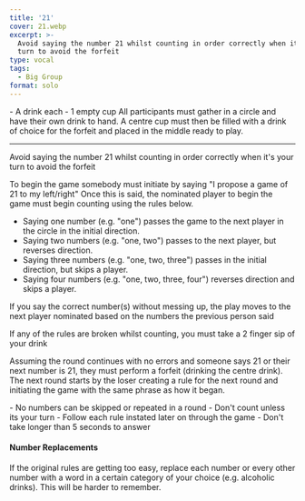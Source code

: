 ```yaml
---
title: '21'
cover: 21.webp
excerpt: >-
  Avoid saying the number 21 whilst counting in order correctly when it's your
  turn to avoid the forfeit
type: vocal
tags:
  - Big Group
format: solo
---
```


<GameHero
  cover="/BeerGoggleGames/images/21.webp"
  alt="21"
/>

<GameSection title="Equipment" icon="/BeerGoggleGames/images/liquor.webp">
-   A drink each
-   1 empty cup
</GameSection>

<GameSection title="Setup" icon="/BeerGoggleGames/images/settings.webp">
All participants must gather in a circle and have their own drink to hand. A centre cup must then be filled with a drink of choice for the forfeit and placed in the middle ready to play.

* * *
</GameSection>

<GameSection title="Aim of the Game" icon="/BeerGoggleGames/images/target.webp">
<p>Avoid saying the number 21 whilst counting in order correctly when it's your turn to avoid the forfeit</p>
</GameSection>

<GameSection title="How to Play" icon="/BeerGoggleGames/images/question.webp">
To begin the game somebody must initiate by saying "I propose a game of 21 to my left/right" Once this is said, the nominated player to begin the game must begin counting using the rules below.

-   Saying one number (e.g. "one") passes the game to the next player in the circle in the initial direction.
-   Saying two numbers (e.g. "one, two") passes to the next player, but reverses direction.
-   Saying three numbers (e.g. "one, two, three") passes in the initial direction, but skips a player.
-   Saying four numbers (e.g. "one, two, three, four") reverses direction and skips a player.

If you say the correct number(s) without messing up, the play moves to the next player nominated based on the numbers the previous person said

If any of the rules are broken whilst counting, you must take a 2 finger sip of your drink

Assuming the round continues with no errors and someone says 21 or their next number is 21, they must perform a forfeit (drinking the centre drink). The next round starts by the loser creating a rule for the next round and initiating the game with the same phrase as how it began.
</GameSection>

<GameSection title="Rules" icon="/BeerGoggleGames/images/rules.webp">
-   No numbers can be skipped or repeated in a round
-   Don't count unless its your turn
-   Follow each rule instated later on through the game
-   Don't take longer than 5 seconds to answer
</GameSection>

<GameSection title="Special Edition" icon="/BeerGoggleGames/images/special.webp">

<h4>Number Replacements</h4>

<p>If the original rules are getting too easy, replace each number or every other number with a word in a certain category of your choice (e.g. alcoholic drinks). This will be harder to remember.</p>
</GameSection>

<ShareButtons title="21" />

<FeedbackCard>
</FeedbackCard>
